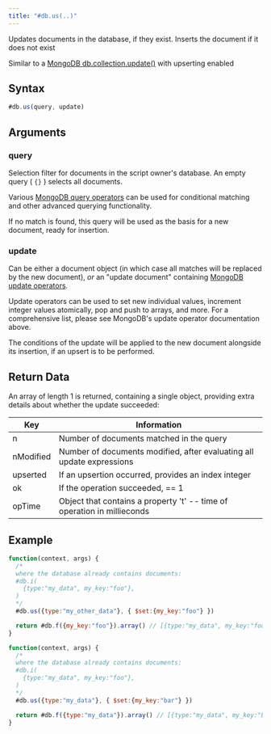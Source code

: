 ```yaml
---
title: "#db.us(..)"
---
```


Updates documents in the database, if they exist. Inserts the document if it does not exist

Similar to a [MongoDB db.collection.update()](https://www.mongodb.com/docs/manual/reference/method/db.collection.update/) with upserting enabled

## Syntax

```js
#db.us(query, update)
```

## Arguments

### query

Selection filter for documents in the script owner's database. An empty query ( `{}` ) selects all documents.

Various [MongoDB query operators](https://www.mongodb.com/docs/manual/reference/operator/query/) can be used for conditional matching and other advanced querying functionality.

If no match is found, this query will be used as the basis for a new document, ready for insertion.

### update

Can be either a document object (in which case all matches will be replaced by the new document), _or_ an "update document" containing [MongoDB update operators](https://www.mongodb.com/docs/manual/reference/operator/update/).

Update operators can be used to set new individual values, increment integer values atomically, pop and push to arrays, and more. For a comprehensive list, please see MongoDB's update operator documentation above.

The conditions of the update will be applied to the new document alongside its insertion, if an upsert is to be performed.

## Return Data

An array of length 1 is returned, containing a single object, providing extra details about whether the update succeeded:

| Key       | Information                                                             |
| --------- | ----------------------------------------------------------------------- |
| n         | Number of documents matched in the query                                |
| nModified | Number of documents modified, after evaluating all update expressions   |
| upserted  | If an upsertion occurred, provides an index integer                     |
| ok        | If the operation succeeded, == 1                                        |
| opTime    | Object that contains a property 't' -- time of operation in millieconds |

## Example

```js
function(context, args) {
  /*
  where the database already contains documents:
  #db.i(
    {type:"my_data", my_key:"foo"},
  )
  */
  #db.us({type:"my_other_data"}, { $set:{my_key:"foo"} })

  return #db.f({my_key:"foo"}).array() // [{type:"my_data", my_key:"foo"}, {type:"my_other_data", my_key:"foo"}]
}
```

```js
function(context, args) {
  /*
  where the database already contains documents:
  #db.i(
    {type:"my_data", my_key:"foo"},
  )
  */
  #db.us({type:"my_data"}, { $set:{my_key:"bar"} })

  return #db.f({type:"my_data"}).array() // [{type:"my_data", my_key:"bar"}]
}
```
